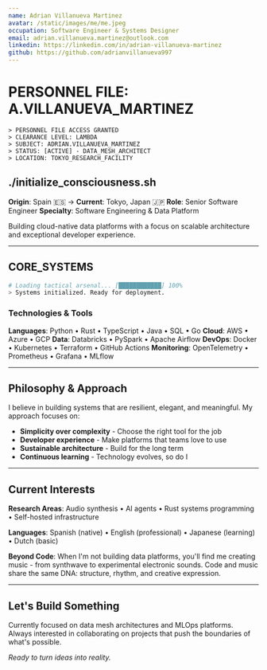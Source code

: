 ```yaml
---
name: Adrian Villanueva Martinez
avatar: /static/images/me/me.jpeg
occupation: Software Engineer & Systems Designer
email: adrian.villanueva.martinez@outlook.com
linkedin: https://linkedin.com/in/adrian-villanueva-martinez
github: https://github.com/adrianvillanueva997
---
```


# PERSONNEL FILE: A.VILLANUEVA_MARTINEZ

```console
> PERSONNEL FILE ACCESS GRANTED
> CLEARANCE LEVEL: LAMBDA
> SUBJECT: ADRIAN.VILLANUEVA_MARTINEZ
> STATUS: [ACTIVE] - DATA_MESH_ARCHITECT
> LOCATION: TOKYO_RESEARCH_FACILITY
```

## ./initialize_consciousness.sh

**Origin**: Spain 🇪🇸 → **Current**: Tokyo, Japan 🇯🇵
**Role**: Senior Software Engineer
**Specialty**: Software Engineering & Data Platform

Building cloud-native data platforms with a focus on scalable architecture and exceptional developer experience.

---

## CORE_SYSTEMS

```bash
# Loading tactical arsenal... [████████████] 100%
> Systems initialized. Ready for deployment.
```

### Technologies & Tools

**Languages**: Python • Rust • TypeScript • Java • SQL • Go
**Cloud**: AWS • Azure • GCP
**Data**: Databricks • PySpark • Apache Airflow
**DevOps**: Docker • Kubernetes • Terraform • GitHub Actions
**Monitoring**: OpenTelemetry • Prometheus • Grafana • MLflow

---

## Philosophy & Approach

I believe in building systems that are resilient, elegant, and meaningful. My approach focuses on:

- **Simplicity over complexity** - Choose the right tool for the job
- **Developer experience** - Make platforms that teams love to use
- **Sustainable architecture** - Build for the long term
- **Continuous learning** - Technology evolves, so do I

---

## Current Interests

**Research Areas**: Audio synthesis • AI agents • Rust systems programming • Self-hosted infrastructure

**Languages**: Spanish (native) • English (professional) • Japanese (learning) • Dutch (basic)

**Beyond Code**: When I'm not building data platforms, you'll find me creating music - from synthwave to experimental electronic sounds. Code and music share the same DNA: structure, rhythm, and creative expression.

---

## Let's Build Something

Currently focused on data mesh architectures and MLOps platforms. Always interested in collaborating on projects that push the boundaries of what's possible.

*Ready to turn ideas into reality.*
